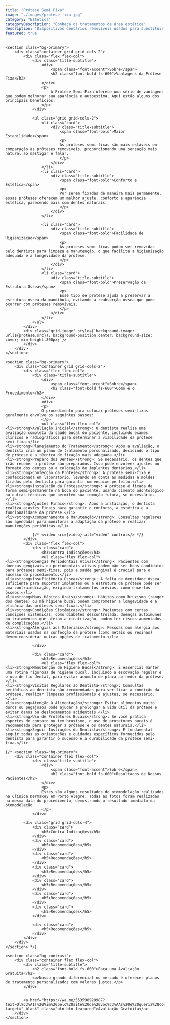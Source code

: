 ```yaml
---
title: "Prótese Semi Fixa"
image: "./images/protese-fixa.jpg"
category: "Estética"
categoryDescription: "Conheça os tratamentos da área estética"
description: "Dispositivos dentários removíveis usados para substituir dentes perdidos, podendo ser retirados e recolocados pelo paciente."
featured: true
---
```



	<section class="bg-primary">
		<div class="container grid grid-cols-2">
			<div class="flex flex-col">
				<div class="title-subtitle">
					<div>
						<span class="font-accent">Sobre</span>
						<h2 class="font-bold fs-600">Vantagens da Prótese Fixa</h2>
					</div>
					<p>
						A Prótese Semi-Fixa oferece uma série de vantagens que podem melhorar sua aparência e autoestima. Aqui estão alguns dos principais benefícios:
					</p>
				</div>

				<ul class="grid grid-cols-2">
					<li class="card">
						<div class="title-subtitle">
							<span class="font-bold">Maior Estabilidade</span>
							<p>
							As próteses semi-fixas são mais estáveis em comparação às próteses removíveis, proporcionando uma sensação mais natural ao mastigar e falar.
							</p>
						</div>
					</li>
					<li class="card">
						<div class="title-subtitle">
							<span class="font-bold">Conforto e Estética</span>
							<p>
							Por serem fixadas de maneira mais permanente, essas próteses oferecem um melhor ajuste, conforto e aparência estética, parecendo mais com dentes naturais.
							</p>
						</div>
					</li>

					<li class="card">
						<div class="title-subtitle">
							<span class="font-bold">Facilidade de Higienização</span>
							<p>
							As próteses semi-fixas podem ser removidas pelo dentista para limpeza e manutenção, o que facilita a higienização adequada e a longevidade da prótese.
							</p>
						</div>
					</li>
					<li class="card">
						<div class="title-subtitle">
							<span class="font-bold">Preservação da Estrutura Óssea</span>
							<p>
							Esse tipo de prótese ajuda a preservar a estrutura óssea da mandíbula, evitando a reabsorção óssea que pode ocorrer com próteses removíveis.
							</p>
						</div>
					</li>
				</ul>
			</div>
			<div class="grid-image" style={`background-image: url(${protese.src}); background-position:center; background-size: cover; min-height:300px;`}>
			</div>
		</div>
	</section>

	<section class="bg-primary">
		<div class="container grid grid-cols-2">
			<div class="flex flex-col">
				<div class="title-subtitle">
					<div>
						<span class="font-accent">Sobre</span>
						<h2 class="font-bold fs-600">Como é o Procedimento</h2>
					</div>
					<div>
					<p>
					O procedimento para colocar próteses semi-fixas geralmente envolve os seguintes passos:
					</p>
					<ul class="flex flex-col">
    <li><strong>Avaliação Inicial</strong>: O dentista realiza uma avaliação completa da saúde bucal do paciente, incluindo exames clínicos e radiográficos para determinar a viabilidade da prótese semi-fixa.</li>
    <li><strong>Planejamento do Tratamento</strong>: Após a avaliação, o dentista cria um plano de tratamento personalizado, decidindo o tipo de prótese e a técnica de fixação mais adequada.</li>
    <li><strong>Preparo dos Dentes</strong>: Se necessário, os dentes que irão receber a prótese são preparados. Isso pode envolver ajustes no formato dos dentes ou a colocação de implantes dentários.</li>
    <li><strong>Confecção da Prótese</strong>: A prótese semi-fixa é confeccionada em laboratório, levando em conta as medidas e moldes tirados pelo dentista para garantir um encaixe perfeito.</li>
    <li><strong>Instalação da Prótese</strong>: A prótese é fixada de forma semi-permanente na boca do paciente, usando cimento odontológico ou outras técnicas que permitem sua remoção futura, se necessário.</li>
    <li><strong>Ajustes Finais</strong>: Após a instalação, o dentista realiza ajustes finais para garantir o conforto, a estética e a funcionalidade da prótese.</li>
    <li><strong>Acompanhamento e Manutenção</strong>: Consultas regulares são agendadas para monitorar a adaptação da prótese e realizar manutenções periódicas.</li>
</ul>
</div>
				</div>

				{/* <video src={video} alt="video" controls/> */}
			</div>
			<div class="flex flex-col">
				<div class="card">
					<h3>Contra Indicações</h3>
					<ul class="flex flex-col">
    <li><strong>Doenças Periodontais Ativas</strong>: Pacientes com doenças gengivais ou periodontais ativas podem não ser bons candidatos para próteses semi-fixas, pois a saúde gengival é crucial para o sucesso do procedimento.</li>
    <li><strong>Insuficiência Óssea</strong>: A falta de densidade óssea suficiente para suportar implantes ou a estrutura da prótese pode ser uma contraindicação, exigindo tratamentos prévios, como enxertos ósseos.</li>
    <li><strong>Maus Hábitos Orais</strong>: Hábitos como bruxismo (ranger dos dentes) ou má higiene bucal podem comprometer a longevidade e a eficácia das próteses semi-fixas.</li>
    <li><strong>Condições Sistêmicas</strong>: Pacientes com certas condições sistêmicas, como diabetes descontrolada, doenças autoimunes ou tratamentos que afetam a cicatrização, podem ter riscos aumentados de complicações.</li>
    <li><strong>Alergias aos Materiais</strong>: Pessoas com alergia aos materiais usados na confecção da prótese (como metais ou resinas) devem considerar outras opções de tratamento.</li>
</ul>

				</div>

				<div class="card">
					<h3>Recomendações</h3>
					<ul class="flex flex-col">
    <li><strong>Manutenção de Higiene Bucal</strong>: É essencial manter uma rotina rigorosa de higiene bucal, incluindo a escovação regular e o uso de fio dental, para evitar acúmulo de placa ao redor da prótese.</li>
    <li><strong>Visitas Regulares ao Dentista</strong>: Consultas periódicas ao dentista são recomendadas para verificar a condição da prótese, realizar limpezas profissionais e ajustes, se necessário.</li>
    <li><strong>Atenção à Alimentação</strong>: Evitar alimentos muito duros ou pegajosos pode ajudar a prolongar a vida útil da prótese e evitar danos ou deslocamentos acidentais.</li>
    <li><strong>Uso de Protetores Bucais</strong>: Se você pratica esportes de contato ou tem bruxismo, o uso de protetores bucais é recomendado para proteger a prótese e os dentes naturais.</li>
    <li><strong>Seguir Instruções do Dentista</strong>: É fundamental seguir todas as orientações e cuidados específicos fornecidos pelo dentista para garantir o sucesso e a durabilidade da prótese semi-fixa.</li>
</ul>
				</div>
			</div>
		</div>
	</section>

	{/* <section class="bg-primary">
		<div class="container flex flex-col">
				<div class="title-subtitle">
					<div>
						<span class="font-accent">Sobre</span>
						<h2 class="font-bold fs-600">Resultados de Nossos Pacientes</h2>
					</div>
					<p>
					Estes são alguns resultados de otomodelação realizados na Clínica Dermakey em Porto Alegre. Todas as fotos foram realizadas na mesma data do procedimento, demostrando o resultado imediato da otomodelação
					</p>
				</div>

			<div class="grid grid-cols-4">
				<div class="card">
					<h5>Contra Indicações</h5>
				</div>
				<div class="card">
					<h5>Recomendações</h5>
				</div>
				<div class="card">
					<h5>Recomendações</h5>
				</div>
				<div class="card">
					<h5>Recomendações</h5>
				</div>
				<div class="card">
					<h5>Recomendações</h5>
				</div>
				<div class="card">
					<h5>Recomendações</h5>
				</div>
				<div class="card">
					<h5>Recomendações</h5>
				</div>

				<div class="card">
					<h5>Recomendações</h5>
				</div>
			</div>
		</div>
	</section> */}

	<section class="bg-contrast">
		<div class="container flex flex-col">
			<div class="title-subtitle">
				<h2 class="font-bold fs-600">Faça uma Avaliação Gratuita</h2>
				<p>Nosso grande diferencial no mercado é oferecer planos de tratamento personalizados com valores justos.</p>
			</div>


			<a href="https://wa.me/553598920987?text=Ol%C3%A1!%20Vim%20pelo%20site%20de%20voc%C3%AAs%20e%20queria%20conversar..." target="_blank" class="btn btn-featured">Avaliação Gratuita</a>
		</div>
	</section>